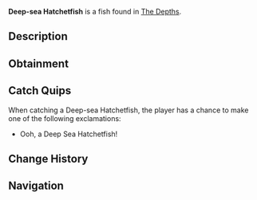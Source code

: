{{FishInfobox
|image          = Deep-sea Hatchetfish.png
|rarity         = Common
|sea            = First Sea
|location       = [[The Depths]]
|sublocation    = 
|sources        = Fishing Rod
|radar_location = 
|xp             = 20
|weather        = 
|time           = Night
|season         = 
|bait           = Seaweed
|base_weight    = 3.5
|base_value     = 35
|weight_range   = 3
|base_chance    = 100
|base_resil     = 90
}}
'''Deep-sea Hatchetfish''' is a {{Rarity|Common}} fish found in [[The Depths]].

== Description ==
{{Description|A small, silvery fish with sharp edges and glowing organs, resembling a metallic hatchet.|Bestiary Entry}}

== Obtainment ==
{{Description|Dwells during the Night, near steep underwater cliffs.|Bestiary Hint}}
{{Fish Availability|
The Depths
The Depths/Absolute Darkness
|top_rods      = 
Leviathan's Fang Rod\264781.13\132509.03;
Trident Rod\256002.15\164849.16;
Free Spirit Rod\253379.07\164647.24;
No-Life Rod\249642.58\236769.67;
Azure Of Lagoon\239265.07\163443;
Flimsy Rod\205475.01\180288.98;
Training Rod\230987.36\213510.35;
Magnet Rod\168134.12\148178.58;
Fast Rod\237977.99\237977.99;
Seraphic Rod\235837.58\235837.58;
Tempest Rod\233312.79\227527.58;
Rapid Rod\224021.01\223842.74;
Challenger's Rod\226977.89\215865.09;
Ethereal Prism Rod\225156.65\12241.28;
Rod Of The Forgotten Fang\222802.59\215352.87;
Rod Of The Depths\221735.28\196191.58;
Zeus Rod\220174.2\201287.66;
Rod Of The Exalted One\218904.74\142633.69;
Blazebringer Rod\217394.65\190060.59;
Verdant Shear Rod\217013.94\201805.11;
Depthseeker Rod\215277.02\184117.77;
Avalanche Rod\213892.67\165536.64;
Volcanic Rod\211042.21\152882.66;
Steady Rod\113986.39\71454.44
|recommended   = Trident Rod
}}

== Catch Quips ==
When catching a Deep-sea Hatchetfish, the player has a chance to make one of the following exclamations:
* Ooh, a Deep Sea Hatchetfish!

== Change History ==
{{Change History|{{subst:Current Version}}}}

== Navigation ==
{{Fish Navbox|The Depths}}